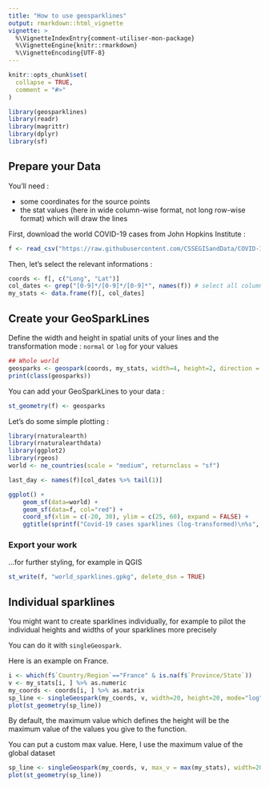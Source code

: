 ```yaml
---
title: "How to use geosparklines"
output: rmarkdown::html_vignette
vignette: >
  %\VignetteIndexEntry{comment-utiliser-mon-package}
  %\VignetteEngine{knitr::rmarkdown}
  %\VignetteEncoding{UTF-8}
---
```


```r
knitr::opts_chunk$set(
  collapse = TRUE,
  comment = "#>"
)
```

```r
library(geosparklines)
library(readr)
library(magrittr)
library(dplyr)
library(sf)
```

## Prepare your Data
You'll need :

- some coordinates for the source points
- the stat values (here in wide column-wise format, not long row-wise format) which will draw the lines

First, download the world COVID-19 cases from John Hopkins Institute :
```r
f <- read_csv("https://raw.githubusercontent.com/CSSEGISandData/COVID-19/master/csse_covid_19_data/csse_covid_19_time_series/time_series_covid19_confirmed_global.csv")
```

Then, let's select the relevant informations :
```r
coords <- f[, c("Long", "Lat")]
col_dates <- grep("[0-9]*/[0-9]*/[0-9]*", names(f)) # select all column dates
my_stats <- data.frame(f)[, col_dates]
```

## Create your GeoSparkLines
Define the width and height in spatial units of your lines and the transformation mode : `normal` or `log` for your values

```r
## Whole world
geosparks <- geospark(coords, my_stats, width=4, height=2, direction = "ne", mode = "log") %>% st_set_crs(4326)
print(class(geosparks))
```

You can add your GeoSparkLines to your data :
```r
st_geometry(f) <- geosparks
```

Let's do some simple plotting :
```r
library(rnaturalearth)
library(rnaturalearthdata)
library(ggplot2)
library(rgeos)
world <- ne_countries(scale = "medium", returnclass = "sf")

last_day <- names(f)[col_dates %>% tail(1)]

ggplot() +
    geom_sf(data=world) +
    geom_sf(data=f, col="red") +
    coord_sf(xlim = c(-20, 30), ylim = c(25, 60), expand = FALSE) +
    ggtitle(sprintf("Covid-19 cases sparklines (log-transformed)\n%s", last_day))
```

### Export your work
...for further styling, for example in QGIS
```r
st_write(f, "world_sparklines.gpkg", delete_dsn = TRUE)

```

## Individual sparklines
You might want to create sparklines individually, for example to pilot the individual heights and widths of your sparklines more precisely

You can do it with `singleGeospark`.

Here is an example on France.

```r
i <- which(f$`Country/Region`=="France" & is.na(f$`Province/State`))
v <- my_stats[i, ] %>% as.numeric
my_coords <- coords[i, ] %>% as.matrix
sp_line <- singleGeospark(my_coords, v, width=20, height=20, mode="log")
plot(st_geometry(sp_line))
```

By default, the maximum value which defines the height will be the maximum value of the values you give to the function.

You can put a custom max value. Here, I use the maximum value of the global dataset
```r
sp_line <- singleGeospark(my_coords, v, max_v = max(my_stats), width=20, height=20, mode="log")
plot(st_geometry(sp_line))
```
